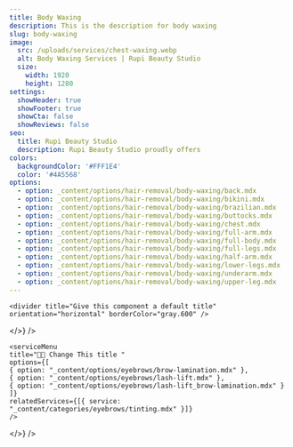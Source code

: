 ```yaml
---
title: Body Waxing
description: This is the description for body waxing
slug: body-waxing
image:
  src: /uploads/services/chest-waxing.webp
  alt: Body Waxing Services | Rupi Beauty Studio
  size:
    width: 1920
    height: 1280
settings:
  showHeader: true
  showFooter: true
  showCta: false
  showReviews: false
seo:
  title: Rupi Beauty Studio
  description: Rupi Beauty Studio proudly offers
colors:
  backgroundColor: '#FFF1E4'
  color: '#4A5568'
options:
  - option: _content/options/hair-removal/body-waxing/back.mdx
  - option: _content/options/hair-removal/body-waxing/bikini.mdx
  - option: _content/options/hair-removal/body-waxing/brazilian.mdx
  - option: _content/options/hair-removal/body-waxing/buttocks.mdx
  - option: _content/options/hair-removal/body-waxing/chest.mdx
  - option: _content/options/hair-removal/body-waxing/full-arm.mdx
  - option: _content/options/hair-removal/body-waxing/full-body.mdx
  - option: _content/options/hair-removal/body-waxing/full-legs.mdx
  - option: _content/options/hair-removal/body-waxing/half-arm.mdx
  - option: _content/options/hair-removal/body-waxing/lower-legs.mdx
  - option: _content/options/hair-removal/body-waxing/underarm.mdx
  - option: _content/options/hair-removal/body-waxing/upper-leg.mdx
---
```


<section
  title="Rupi Logo"
  settings={{
    width: "full",
    backgroundColor: "#FFF1E4",
    color: "#4A5568",
    contained: true,
    centerContent: true
  }}
  body={<>
    <logo title="Rupi Beauty Studio Logo" />

    <divider title="Give this component a default title" orientation="horizontal" borderColor="gray.600" />
  </>}
/>

<section
  title="First Section"
  settings={{ colors: { backgroundColor: "#FFF1E4", color: "#4A5568" } }}
  body={<>
    <sectionTitle title="Eyebrow Services" />

    <serviceMenu
    title="👩‍💼 Change This title "
    options={[
    { option: "_content/options/eyebrows/brow-lamination.mdx" },
    { option: "_content/options/eyebrows/lash-lift.mdx" },
    { option: "_content/options/eyebrows/lash-lift_brow-lamination.mdx" }
    ]}
    relatedServices={[{ service: "_content/categories/eyebrows/tinting.mdx" }]}
    />
  </>}
/>
